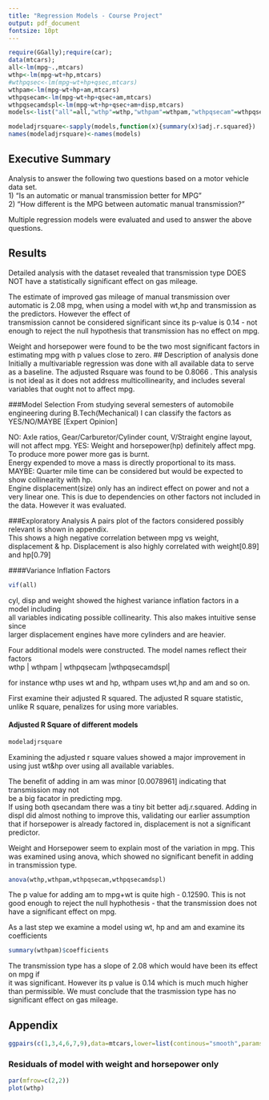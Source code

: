 ```yaml
---
title: "Regression Models - Course Project"
output: pdf_document
fontsize: 10pt
---
```



```r
require(GGally);require(car);
data(mtcars);
all<-lm(mpg~.,mtcars)
wthp<-lm(mpg~wt+hp,mtcars)
#wthpqsec<-lm(mpg~wt+hp+qsec,mtcars)
wthpam<-lm(mpg~wt+hp+am,mtcars)
wthpqsecam<-lm(mpg~wt+hp+qsec+am,mtcars)
wthpqsecamdspl<-lm(mpg~wt+hp+qsec+am+disp,mtcars)
models<-list("all"=all,"wthp"=wthp,"wthpam"=wthpam,"wthpqsecam"=wthpqsecam,"wthpqsecamdspl"=wthpqsecamdspl)

modeladjrsquare<-sapply(models,function(x){summary(x)$adj.r.squared})
names(modeladjrsquare)<-names(models)
```

## Executive Summary
Analysis to answer the following two questions based on a motor vehicle data set.  
1) "Is an automatic or manual transmission better for MPG"  
2) "How different is the MPG between automatic manual transmission?"  

Multiple regression models were evaluated and used to answer the above questions.

## Results
Detailed analysis with the dataset revealed that transmission type DOES NOT have
a statistically significant effect on gas mileage. 

The estimate of improved gas mileage of manual transmission over automatic is 2.08 mpg, 
when using a model with wt,hp and transmission as the predictors. However the effect of   
transmission cannot be considered significant since its p-value is 0.14 - not enough 
to reject the null hypothesis that transmission has no effect on mpg.

Weight and horsepower were found to be the two most significant factors in estimating mpg 
with p values close to zero.
## Description of analysis done
Initially a multivariable regression was done with all available data to serve as a baseline.
The adjusted Rsquare was found to be 0.8066 . This analysis is not ideal as it does not 
address multicollinearity, and includes several variables that ought not to affect mpg.  

###Model Selection
From studying several semesters of automobile engineering during B.Tech(Mechanical) I can classify the factors as YES/NO/MAYBE  [Expert Opinion]

NO: Axle ratios, Gear/Carburetor/Cylinder count, V/Straight engine layout, will not affect mpg.
YES: Weight and horsepower(hp) definitely affect mpg. To produce more power more gas is burnt.  
Energy expended to move a mass is directly proportional to its mass.  
MAYBE:  Quarter mile time  can be considered but would be expected to show collinearity with hp.  
Engine displacement(size) only has an indirect effect on power and not a very linear one. This is due to dependencies on other factors not included in the data. However it was evaluated.

###Exploratory Analysis
A pairs plot of the factors considered possibly relevant is shown in appendix.  
This shows a high negative correlation between mpg vs weight, displacement & hp.
Displacement is also highly correlated with weight[0.89] and hp[0.79] 

####Variance Inflation Factors
```r
vif(all)
```

cyl, disp and weight showed the highest variance inflation factors in a model including  
all variables indicating possible collinearity. This also makes intuitive sense since  
larger displacement engines have more cylinders and are heavier.

Four additional models were constructed. The model names reflect their factors  
wthp | wthpam | wthpqsecam |wthpqsecamdspl|  

for instance wthp uses wt and hp, wthpam uses wt,hp and am and so on.  

First examine their adjusted R squared. The adjusted R square statistic, unlike R square, penalizes for using more variables.  

#### Adjusted R Square of different models
```r
modeladjrsquare
```

Examining the adjusted r square values showed a major improvement in using just wt&hp 
over using all available variables. 

The benefit of adding in am was minor [0.0078961] indicating that transmission may not  
be a big facator in predicting mpg.   
If using both qsecandam there was a tiny bit better adj.r.squared. 
Adding in displ did almost nothing to improve this, validating our earlier assumption 
that if horsepower is already factored in, displacement is not a significant predictor.

Weight and Horsepower seem to explain most of the variation in mpg. This was examined
using anova, which showed no significant benefit in adding in transmission type.

```r
anova(wthp,wthpam,wthpqsecam,wthpqsecamdspl)
```

The p value for adding am to mpg+wt is quite high -  0.12590. This is not good enough 
to reject the null hyphothesis - that the transmission does not have a significant effect on mpg.

As a last step we examine a model using wt, hp and am and examine its coefficients

```r
summary(wthpam)$coefficients
```
The transmission type has a slope of 2.08 which would have been its effect on mpg if  
it was significant. However its p value is 0.14 which is much much higher than permissible.
We must conclude that the trasmission type has no significant effect on gas mileage.


## Appendix

```r
ggpairs(c(1,3,4,6,7,9),data=mtcars,lower=list(continous="smooth",params=c(method="loess")))
```



### Residuals of model with weight and horsepower only


```r
par(mfrow=c(2,2))
plot(wthp)
```
